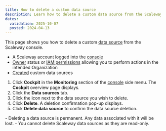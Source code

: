 ```yaml
---
title: How to delete a custom data source
description: Learn how to delete a custom data source from the Scaleway console. Follow the steps to navigate to the data sources tab, select the data source, and confirm its deletion.
dates:
  validation: 2025-10-07
  posted: 2024-04-13
---
```



This page shows you how to delete a custom [data source](/cockpit/concepts/#data-sources) from the Scaleway console.

<Requirements />

  - A Scaleway account logged into the [console](https://console.scaleway.com)
  - [Owner](/iam/concepts/#owner) status or [IAM permissions](/iam/concepts/#permission) allowing you to perform actions in the intended Organization
  - [Created](/cockpit/how-to/create-external-data-sources/) custom data sources

1. Click **Cockpit** in the **Monitoring** section of the [console](https://console.scaleway.com/) side menu. The **Cockpit** overview page displays.
2. Click the **Data sources** tab.
3. Click the <Icon name="more" /> icon next to the data source you wish to delete.
4. Click **Delete**. A deletion confirmation pop-up displays.
5. Click **Delete data source** to confirm the data source deletion.

<Message type="important">
  - Deleting a data source is permanent. Any data associated with it will be lost.
  - You cannot delete Scaleway data sources as they are read-only.
</Message>

